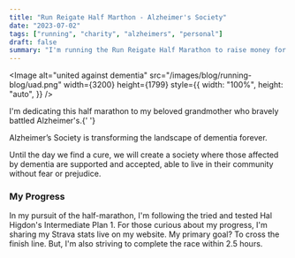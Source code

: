 ```yaml
---
title: "Run Reigate Half Marthon - Alzheimer's Society"
date: "2023-07-02"
tags: ["running", "charity", "alzheimers", "personal"]
draft: false
summary: "I'm running the Run Reigate Half Marathon to raise money for Alzheimer's Society, follow my progress in this blog or donate to my JustGiving page."
---
```


<Image
  alt="united against dementia"
  src="/images/blog/running-blog/uad.png"
  width={3200}
  height={1799}
  style={{
    width: "100%",
    height: "auto",
  }}
/>


<JustGiving />

I'm dedicating this half marathon to my beloved grandmother who bravely battled Alzheimer's.{' '}

Alzheimer’s Society is transforming the landscape of dementia forever.

Until the day we find a cure, we will create a society where those affected by dementia are supported and accepted, able to live in their community without fear or prejudice.

### My Progress

In my pursuit of the half-marathon, I'm following the tried and tested Hal Higdon's Intermediate Plan 1. For those curious about my progress, I'm sharing my Strava stats live on my website.
My primary goal? To cross the finish line. But, I'm also striving to complete the race within 2.5 hours.


<Strava />


<JustGivingUpdates />
